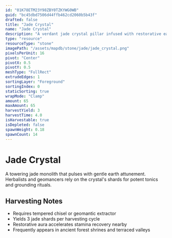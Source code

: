 ```yaml
---
id: "01K78ETM23Y98ZBY0TZKYWG0WB"
guid: "bc45dbd7506d44ffb462cd2060b5b43f"
drafted: false
title: "Jade Crystal"
name: "Jade Crystal"
description: "A verdant jade crystal pillar infused with restorative earth energies"
type: "resource"
resourceType: "stone"
imagePath: "/assets/mapdb/stone/jade/jade_crystal.png"
pixelsPerUnit: 16
pivot: "Center"
pivotX: 0.5
pivotY: 0.5
meshType: "FullRect"
extrudeEdges: 1
sortingLayer: "Foreground"
sortingIndex: 0
staticSorting: true
wrapMode: "Clamp"
amount: 65
maxAmount: 65
harvestYield: 3
harvestTime: 4.0
isHarvestable: true
isDepleted: false
spawnWeight: 0.18
spawnCount: 14
---
```



# Jade Crystal

A towering jade monolith that pulses with gentle earth attunement. Herbalists and geomancers rely on the crystal's shards for
potent tonics and grounding rituals.

<MapDBPanel data={frontmatter} />

<Adsense />

## Harvesting Notes
- Requires tempered chisel or geomantic extractor
- Yields 3 jade shards per harvesting cycle
- Restorative aura accelerates stamina recovery nearby
- Frequently appears in ancient forest shrines and terraced valleys
